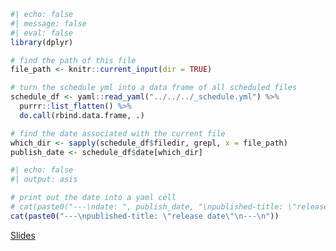 <!-- The bit before that is commented out adds publish date to document metadata and button links at the top of the doc. This workflow can be revisited but currently doesn't work because listings aren't updated with these dates, only the renderd docs. -->

```r
#| echo: false
#| message: false
#| eval: false
library(dplyr)

# find the path of this file
file_path <- knitr::current_input(dir = TRUE)

# turn the schedule yml into a data frame of all scheduled files
schedule_df <- yaml::read_yaml("../../../_schedule.yml") %>%
  purrr::list_flatten() %>%
  do.call(rbind.data.frame, .)

# find the date associated with the current file
which_dir <- sapply(schedule_df$filedir, grepl, x = file_path)
publish_date <- schedule_df$date[which_dir]
```

```r
#| echo: false
#| output: asis

# print out the date into a yaml cell
# cat(paste0("---\ndate: ", publish_date, "\npublished-title: \"release date\"\n---\n"))
cat(paste0("---\npublished-title: \"release date\"\n---\n"))
```

[[Slides]{.btn .btn-primary}](slides.qmd)
